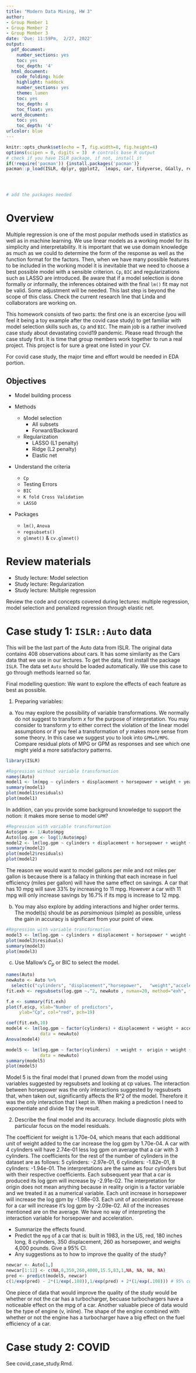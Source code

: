 ```yaml
---
title: "Modern Data Mining, HW 3"
author:
- Group Member 1
- Group Member 2
- Group Member 3
date: 'Due: 11:59Pm,  2/27, 2022'
output:
  pdf_document:
    number_sections: yes
    toc: yes
    toc_depth: '4'
  html_document:
    code_folding: hide
    highlight: haddock
    number_sections: yes
    theme: lumen
    toc: yes
    toc_depth: 4
    toc_float: yes
  word_document:
    toc: yes
    toc_depth: '4'
urlcolor: blue
---
```



```r
knitr::opts_chunk$set(echo = T, fig.width=8, fig.height=4)
options(scipen = 0, digits = 3)  # controls base R output
# check if you have ISLR package, if not, install it
if(!require('pacman')) {install.packages('pacman')}
pacman::p_load(ISLR, dplyr, ggplot2,  leaps, car, tidyverse, GGally, reshape2, skimr, stargazer)




# add the packages needed
```


\pagebreak

# Overview

Multiple regression is one of the most popular methods used in statistics as well as in machine learning. We use linear models as a working model for its simplicity and interpretability. It is important that we use domain knowledge as much as we could to determine the form of the response as well as the function format for the factors. Then, when we have many possible features to be included in the working model it is inevitable that we need to choose a best possible model with a sensible criterion. `Cp`, `BIC` and regularizations such as LASSO are introduced. Be aware that if a model selection is done formally or informally, the inferences obtained with the final `lm()` fit may not be valid. Some adjustment will be needed. This last step is beyond the scope of this class. Check the current research line that Linda and collaborators are working on. 

This homework consists of two parts: the first one is an excercise (you will feel it being a toy example after the covid case study) to get familiar with model selection skills such as, `Cp` and `BIC`. The main job is a rather involved case study about devastating covid19 pandemic.  Please read through the case study first. It is time that group members work together to run a real project. This project is for sure a great one listed in your CV. 

For covid case study, the major time and effort would be needed in EDA portion.

## Objectives

- Model building process

- Methods
    - Model selection
        + All subsets
        + Forward/Backward
    - Regularization
        + LASSO (L1 penalty)
        + Ridge (L2 penalty)
        + Elastic net
- Understand the criteria 
    - `Cp`
    - Testing Errors
    - `BIC` 
    - `K fold Cross Validation`
    - `LASSO` 
- Packages
    - `lm()`, `Anova`
    - `regsubsets()`
    - `glmnet()` & `cv.glmnet()`

# Review materials

- Study lecture: Model selection
- Study lecture: Regularization
- Study lecture: Multiple regression

Review the code and concepts covered during lectures: multiple regression, model selection and penalized regression through elastic net. 

# Case study 1:  `ISLR::Auto` data

This will be the last part of the Auto data from ISLR. The original data contains 408 observations about cars. It has some similarity as the Cars data that we use in our lectures. To get the data, first install the package `ISLR`. The data set `Auto` should be loaded automatically. We use this case to go through methods learned so far. 

Final modelling question: We want to explore the effects of each feature as best as possible. 

1) Preparing variables: 

a) You may explore the possibility of variable transformations. We normally do not suggest to transform $x$ for the purpose of interpretation. You may consider to transform $y$ to either correct the violation of the linear model assumptions or if you feel a transformation of $y$ makes more sense from some theory. In this case we suggest you to look into `GPM=1/MPG`. Compare residual plots of MPG or GPM as responses and see which one might yield a more satisfactory patterns. 
```r
library(ISLR)
```


```r
#Regression without variable transformation
names(Auto)
model1 <- lm(mpg ~ cylinders + displacement + horsepower + weight + year + origin, data = Auto)
summary(model1)
plot(model1$residuals)
plot(model1)
```



In addition, can you provide some background knowledge to support the notion: it makes more sense to model `GPM`?  

```r
#Regression with variable transformation
Auto$gpm <- 1/Auto$mpg
Auto$log.gpm <- log(1/Auto$mpg)
model2 <- lm(log.gpm ~ cylinders + displacement + horsepower + weight + year + origin, data = Auto)
summary(model2)
plot(model2$residuals)
plot(model2)
```


The reason we would want to model gallons per mile and not miles per gallon is because there is a fallacy in thinking that each increase in fuel efficiency (miles per gallon) will have the same effect on savings. A car that has 10 mpg will save 33% by increasing to 11 mpg. However a car with 11 mpg will only increase savings by 16.7% if its mpg is increase to 12 mpg.

b) You may also explore by adding interactions and higher order terms. The model(s) should be as *parsimonious* (simple) as possible, unless the gain in accuracy is significant from your point of view. 

```r
#Regression with variable transformation
model3 <- lm(log.gpm ~ cylinders + displacement + horsepower * weight + year + factor(origin), data = Auto)
plot(model3$residuals)
summary(model3)
plot(model3)
```


c) Use Mallow's $C_p$ or BIC to select the model.

```r
names(Auto)
newAuto <- Auto %>%
  select(c("cylinders", "displacement","horsepower",   "weight","acceleration", "year", "origin",        "log.gpm"))
fit.exh <- regsubsets(log.gpm ~.^2, newAuto , nvmax=20, method="exh", force.in = c(factor("displacement")))

f.e <- summary(fit.exh)
plot(f.e$cp, xlab="Number of predictors", 
     ylab="Cp", col="red", pch=19)
```

```r
coef(fit.exh,10) 
model4 <- lm(log.gpm ~ factor(cylinders) + displacement + weight + acceleration + origin + cylinders*acceleration + displacement*weight + displacement*origin + horsepower*acceleration + acceleration*year + acceleration*origin,
             data = newAuto)
Anova(model4)

```


```r
model5 <- lm(log.gpm ~ factor(cylinders)  + weight +  origin + weight +  horsepower*acceleration + year,
             data = newAuto)
summary(model5)
plot(model5)
```
Model 5 is the final model that I pruned down from the model using variables suggested by regsubsets and looking at cp values. The interaction between horsepower was the only interactions suggested by regsubsets that, when taken out, significantly affects the R^2 of the model. Therefore it was the only interaction that I kept in. When making a prediction I need to exponentiate and divide 1 by the result.

2) Describe the final model and its accuracy. Include diagnostic plots with particular focus on the model residuals.


The coefficient for weight is 1.70e-04, which means that each additional unit of weight added to the car increase the log gpm by 1.70e-04. A car with 4 cylinders will have 2.74e-01 less log gpm on average that a car with 3 cylinders. The coefficients for the rest of the number of cylinders in the dataset are as follows: 5 cylinders: -2.97e-01, 6 cylinders: -1.82e-01, 8 cylinders: -1.94e-01. The interpretations are the same as four cylinders but with their respective coefficients. Each subsequent year that a car is produced its log gpm will increase by -2.91e-02. The interpretation for origin does not mean anything because in reality origin is a factor variable and we treated it as a numerical variable. Each unit increase in horsepower will increase the log gpm by -1.98e-03. Each unit of acceleration increase for a car will increase it's log gpm by -2.09e-02. All of the increases mentioned are on the average. We have no way of interpreting the interaction variable for horsepower and acceleration.

  * Summarize the effects found.
  * Predict the `mpg` of a car that is: built in 1983, in the US, red, 180 inches long, 8 cylinders, 350 displacement, 260 as horsepower, and weighs 4,000 pounds. Give a 95% CI.
  * Any suggestions as to how to improve the quality of the study?


```r
newcar <- Auto[1,]
newcar[1:12] <- c(NA,8,350,260,4000,15.5,83,1,NA, NA, NA, NA)
pred <- predict(model5, newcar)
c(1/exp(pred) - 2*(1/exp(.108)),1/exp(pred) + 2*(1/exp(.108))) # 95% confidence interval

```


One piece of data that would improve the quality of the study would be whether or not the car has a turbocharger, becuase turbochargers have a noticeable effect on the mpg of a car. Another valuable piece of data would be the type of engine (v, inline). The shape of the engine combined with whether or not the engine has a turbocharger have a big effect on the fuel efficiency of a car.

# Case study 2: COVID

See covid_case_study.Rmd.

